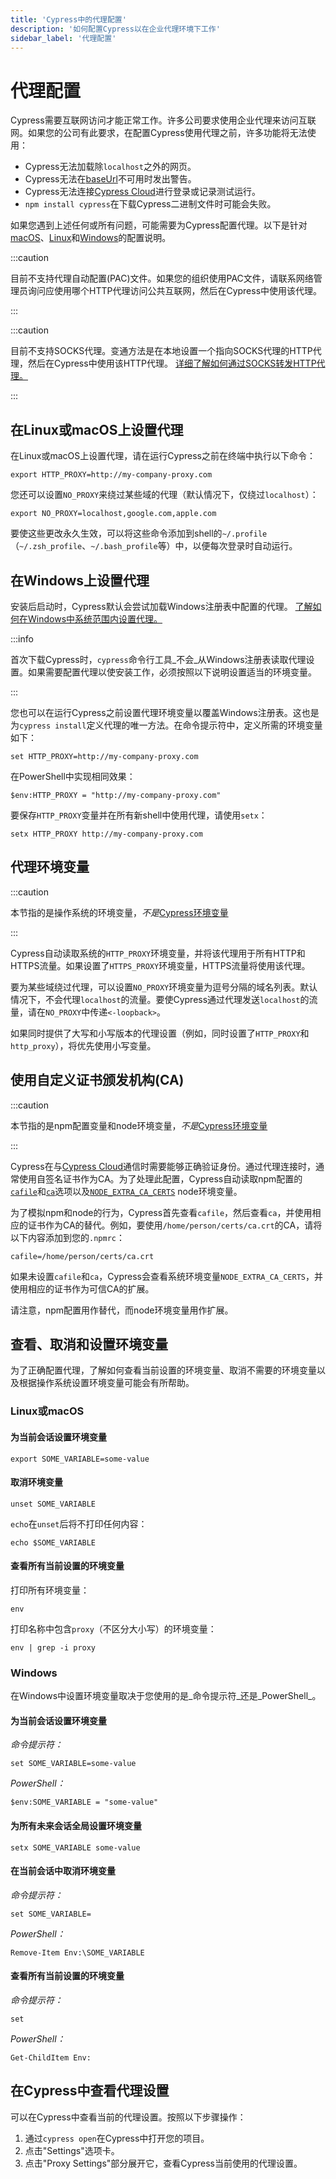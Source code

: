 ```yaml
---
title: 'Cypress中的代理配置'
description: '如何配置Cypress以在企业代理环境下工作'
sidebar_label: '代理配置'
---
```


<ProductHeading product="app" />

# 代理配置

Cypress需要互联网访问才能正常工作。许多公司要求使用企业代理来访问互联网。如果您的公司有此要求，在配置Cypress使用代理之前，许多功能将无法使用：

- Cypress无法加载除`localhost`之外的网页。
- Cypress无法在[baseUrl](/app/references/configuration#Global)不可用时发出警告。
- Cypress无法连接[Cypress Cloud](/cloud/get-started/introduction)进行登录或记录测试运行。
- `npm install cypress`在下载Cypress二进制文件时可能会失败。

如果您遇到上述任何或所有问题，可能需要为Cypress配置代理。以下是针对[macOS](#在Linux或macOS上设置代理)、[Linux](#在Linux或macOS上设置代理)和[Windows](#在Windows上设置代理)的配置说明。

:::caution

目前不支持代理自动配置(PAC)文件。如果您的组织使用PAC文件，请联系网络管理员询问应使用哪个HTTP代理访问公共互联网，然后在Cypress中使用该代理。

:::

:::caution

目前不支持SOCKS代理。变通方法是在本地设置一个指向SOCKS代理的HTTP代理，然后在Cypress中使用该HTTP代理。
[详细了解如何通过SOCKS转发HTTP代理。](https://superuser.com/questions/423563/convert-http-requests-to-socks5)

:::

## 在Linux或macOS上设置代理

在Linux或macOS上设置代理，请在运行Cypress之前在终端中执行以下命令：

```shell
export HTTP_PROXY=http://my-company-proxy.com
```

您还可以设置`NO_PROXY`来绕过某些域的代理（默认情况下，仅绕过`localhost`）：

```shell
export NO_PROXY=localhost,google.com,apple.com
```

要使这些更改永久生效，可以将这些命令添加到shell的`~/.profile`（`~/.zsh_profile`、`~/.bash_profile`等）中，以便每次登录时自动运行。

## 在Windows上设置代理

安装后启动时，Cypress默认会尝试加载Windows注册表中配置的代理。
[了解如何在Windows中系统范围内设置代理。](https://www.howtogeek.com/tips/how-to-set-your-proxy-settings-in-windows-8.1/)

:::info

首次下载Cypress时，`cypress`命令行工具_不会_从Windows注册表读取代理设置。如果需要配置代理以使安装工作，必须按照以下说明设置适当的环境变量。

:::

您也可以在运行Cypress之前设置代理环境变量以覆盖Windows注册表。这也是为`cypress install`定义代理的唯一方法。在命令提示符中，定义所需的环境变量如下：

```shell
set HTTP_PROXY=http://my-company-proxy.com
```

在PowerShell中实现相同效果：

```shell
$env:HTTP_PROXY = "http://my-company-proxy.com"
```

要保存`HTTP_PROXY`变量并在所有新shell中使用代理，请使用`setx`：

```shell
setx HTTP_PROXY http://my-company-proxy.com
```

## 代理环境变量

:::caution

本节指的是操作系统的环境变量，_不是_[Cypress环境变量](/app/references/environment-variables)

:::

Cypress自动读取系统的`HTTP_PROXY`环境变量，并将该代理用于所有HTTP和HTTPS流量。如果设置了`HTTPS_PROXY`环境变量，HTTPS流量将使用该代理。

要为某些域绕过代理，可以设置`NO_PROXY`环境变量为逗号分隔的域名列表。默认情况下，不会代理`localhost`的流量。要使Cypress通过代理发送`localhost`的流量，请在`NO_PROXY`中传递`<-loopback>`。

如果同时提供了大写和小写版本的代理设置（例如，同时设置了`HTTP_PROXY`和`http_proxy`），将优先使用小写变量。

## 使用自定义证书颁发机构(CA)

:::caution

本节指的是npm配置变量和node环境变量，_不是_[Cypress环境变量](/app/references/environment-variables)

:::

Cypress在与[Cypress Cloud](/cloud/get-started/introduction)通信时需要能够正确验证身份。通过代理连接时，通常使用自签名证书作为CA。为了处理此配置，Cypress自动读取npm配置的[`cafile`](https://docs.npmjs.com/cli/v8/using-npm/config#cafile)和[`ca`](https://docs.npmjs.com/cli/v8/using-npm/config#ca)选项以及[`NODE_EXTRA_CA_CERTS`](https://nodejs.org/api/cli.html#node_extra_ca_certsfile) node环境变量。

为了模拟npm和node的行为，Cypress首先查看`cafile`，然后查看`ca`，并使用相应的证书作为CA的替代。例如，要使用`/home/person/certs/ca.crt`的CA，请将以下内容添加到您的`.npmrc`：

```shell
cafile=/home/person/certs/ca.crt
```

如果未设置`cafile`和`ca`，Cypress会查看系统环境变量`NODE_EXTRA_CA_CERTS`，并使用相应的证书作为可信CA的扩展。

请注意，npm配置用作替代，而node环境变量用作扩展。

## 查看、取消和设置环境变量

为了正确配置代理，了解如何查看当前设置的环境变量、取消不需要的环境变量以及根据操作系统设置环境变量可能会有所帮助。

### Linux或macOS

#### 为当前会话设置环境变量

```shell
export SOME_VARIABLE=some-value
```

#### 取消环境变量

```shell
unset SOME_VARIABLE
```

`echo`在`unset`后将不打印任何内容：

```shell
echo $SOME_VARIABLE
```

#### 查看所有当前设置的环境变量

打印所有环境变量：

```shell
env
```

打印名称中包含`proxy`（不区分大小写）的环境变量：

```shell
env | grep -i proxy
```

### Windows

在Windows中设置环境变量取决于您使用的是_命令提示符_还是_PowerShell_。

#### 为当前会话设置环境变量

_命令提示符：_

```shell
set SOME_VARIABLE=some-value
```

_PowerShell：_

```shell
$env:SOME_VARIABLE = "some-value"
```

#### 为所有未来会话全局设置环境变量

```shell
setx SOME_VARIABLE some-value
```

#### 在当前会话中取消环境变量

_命令提示符：_

```shell
set SOME_VARIABLE=
```

_PowerShell：_

```shell
Remove-Item Env:\SOME_VARIABLE
```

#### 查看所有当前设置的环境变量

_命令提示符：_

```shell
set
```

_PowerShell：_

```shell
Get-ChildItem Env:
```

## 在Cypress中查看代理设置

可以在Cypress中查看当前的代理设置。按照以下步骤操作：

1. 通过`cypress open`在Cypress中打开您的项目。
2. 点击"Settings"选项卡。
3. 点击"Proxy Settings"部分展开它，查看Cypress当前使用的代理设置。

<DocsImage
  src="/img/app/configuration/test-runner-settings-proxy-configuration.jpg"
  alt="桌面应用中的代理配置"
/>